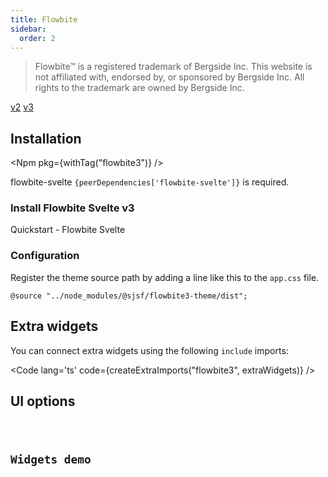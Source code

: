 ```yaml
---
title: Flowbite
sidebar:
  order: 2
---
```







> Flowbite™ is a registered trademark of Bergside Inc.
This website is not affiliated with, endorsed by, or sponsored by Bergside Inc.
All rights to the trademark are owned by Bergside Inc.

<Picker>
  <a href="../flowbite/" data-active={false}>v2</a>
  <a href="." data-active={true}>v3</a>
</Picker>

## Installation

<Npm pkg={withTag("flowbite3")} />

flowbite-svelte <code>{peerDependencies['flowbite-svelte']}</code> is required.

### Install Flowbite Svelte v3

<LinkButton href="https://next.flowbite-svelte.com/docs/pages/quickstart" variant='secondary' target="_blank" icon="external" >
  Quickstart - Flowbite Svelte
</LinkButton>

### Configuration

Register the theme source path by adding a line like this to the `app.css` file.

`@source "../node_modules/@sjsf/flowbite3-theme/dist";`

## Extra widgets

You can connect extra widgets using the following `include` imports:

<Code lang='ts' code={createExtraImports("flowbite3", extraWidgets)} />

## UI options

<Code code={uiOptionsCode} lang="typescript" />

## Widgets demo

<Tabs>
  <TabItem label='Form'>
    <FormCard style={styles}>
      <Form client:only="svelte" />
    </FormCard>
  </TabItem>
  <TabItem label="JSON Schema" >
    <Code lang="json" code={JSON.stringify(schemas.schema, replacer, 2)} />
  </TabItem>
  <TabItem label="UI Schema">
    <Code lang="json" code={JSON.stringify(schemas.uiSchema, replacer, 2)} />
  </TabItem>
</Tabs>
